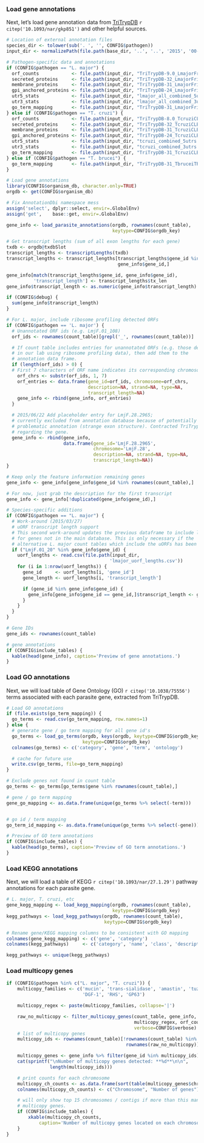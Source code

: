 ### Load gene annotations

Next, let's load gene annotation data from [TriTrypDB](http://tritrypdb.org/tritrypdb/)
`r citep('10.1093/nar/gkp851')` and other helpful sources.

```r
# Location of external annotation files
species_dir <- tolower(sub('. ', '', CONFIG$pathogen))
input_dir <- normalizePath(file.path(base_dir, '..', '..', '2015', '00-shared', 'data', species_dir))

# Pathogen-specific data and annotations
if (CONFIG$pathogen == "L. major") {
  orf_counts            <- file.path(input_dir, "TriTrypDB-9.0_LmajorFriedlin_ORF_counts.txt")
  secreted_proteins     <- file.path(input_dir, "TriTrypDB-32_LmajorFriedlin_SignalP.csv")
  membrane_proteins     <- file.path(input_dir, "TriTrypDB-31_LmajorFriedlin_TMHMM.csv")
  gpi_anchored_proteins <- file.path(input_dir, "TriTrypDB-24_LmajorFriedlin_PredGPI.csv")
  utr5_stats            <- file.path(input_dir, "lmajor_all_combined_5utr.csv")
  utr3_stats            <- file.path(input_dir, "lmajor_all_combined_3utr.csv")
  go_term_mapping       <- file.path(input_dir, "TriTrypDB-31_LmajorFriedlin_go_terms.csv")
} else if (CONFIG$pathogen == "T. cruzi") {
  orf_counts            <- file.path(input_dir, "TriTrypDB-8.0_TcruziCLBrenerEsmeraldo_ORF_counts.txt")
  secreted_proteins     <- file.path(input_dir, "TriTrypDB-32_TcruziCLBrenerEsmeraldo-like_SignalP.csv")
  membrane_proteins     <- file.path(input_dir, "TriTrypDB-31_TcruziCLBrenerEsmeraldo-like_TMHMM.csv")
  gpi_anchored_proteins <- file.path(input_dir, "TriTrypDB-24_TcruziCLBrenerEsmeraldo-like_PredGPI.csv")
  utr5_stats            <- file.path(input_dir, "tcruzi_combined_5utrs.csv")
  utr3_stats            <- file.path(input_dir, "tcruzi_combined_3utrs.csv")
  go_term_mapping       <- file.path(input_dir, "TriTrypDB-31_TcruziCLBrenerEsmeraldo-like_go_terms.csv")
} else if (CONFIG$pathogen == "T. brucei") {
  go_term_mapping       <- file.path(input_dir, "TriTrypDB-31_TbruceiTREU927_go_terms.csv")
}
```

```r
# Load gene annotations
library(CONFIG$organism_db, character.only=TRUE)
orgdb <- get(CONFIG$organism_db)

# Fix AnnotationDbi namespace mess
assign('select', dplyr::select, envir=.GlobalEnv)
assign('get',    base::get, envir=.GlobalEnv)

gene_info <- load_parasite_annotations(orgdb, rownames(count_table),
                                       keytype=CONFIG$orgdb_key)

# Get transcript lengths (sum of all exon lengths for each gene)
txdb <- orgdb@txdbSlot
transcript_lengths <- transcriptLengths(txdb)
transcript_lengths <- transcript_lengths[transcript_lengths$gene_id %in%
                                         gene_info$gene_id,]

gene_info[match(transcript_lengths$gene_id, gene_info$gene_id), 
          'transcript_length'] <- transcript_lengths$tx_len
gene_info$transcript_length <- as.numeric(gene_info$transcript_length)

if (CONFIG$debug) {
  sum(gene_info$transcript_length)
}

# For L. major, include ribosome profiling detected ORFs
if (CONFIG$pathogen == 'L. major') {
  # Unannotated ORF ids (e.g. LmjF.01_108)
  orf_ids <- rownames(count_table)[grepl('_', rownames(count_table))]        

  # If count table includes entries for unannotated ORFs (e.g. those detected
  # in our lab using ribosome profiling data), then add them to the
  # annotation data frame.
  if (length(orf_ids) > 0) {
  # First 7 characters of ORF name indicates its corresponding chromosome
    orf_chrs <- substr(orf_ids, 1, 7)
    orf_entries <- data.frame(gene_id=orf_ids, chromosome=orf_chrs,
                              description=NA, strand=NA, type=NA,
                              transcript_length=NA)
    gene_info <- rbind(gene_info, orf_entries)
  }

  # 2015/06/22 Add placeholder entry for LmjF.28.2965;
  # currently excluded from annotation database because of potentially
  # problematic annotation (strange exon structure). Contracted TriTrypDB
  # regarding the gene.
  gene_info <- rbind(gene_info,
                     data.frame(gene_id='LmjF.28.2965',
                                chromosome='LmjF.28',
                                description=NA, strand=NA, type=NA, 
                                transcript_length=NA))
}

# Keep only the feature information remaining genes
gene_info <- gene_info[gene_info$gene_id %in% rownames(count_table),]

# For now, just grab the description for the first transcript
gene_info <- gene_info[!duplicated(gene_info$gene_id),]

# Species-specific additions
if (CONFIG$pathogen == "L. major") {
  # Work-around (2015/03/27)
  # uORF transcript length support
  # This second work-around updates the previous dataframe to include lengths
  # for genes not in the main database. This is only necessary if the
  # alternative L. major count tables which include the uORFs has been used.
  if ("LmjF.01_20" %in% gene_info$gene_id) {
    uorf_lengths <- read.csv(file.path(input_dir,
                                      'lmajor_uorf_lengths.csv'))
    for (i in 1:nrow(uorf_lengths)) {
      gene_id     <- uorf_lengths[i, 'gene_id']
      gene_length <- uorf_lengths[i, 'transcript_length']

      if (gene_id %in% gene_info$gene_id) {
        gene_info[gene_info$gene_id == gene_id,]$transcript_length <- gene_length
      }
    }
  }
}

# Gene IDs
gene_ids <- rownames(count_table)
```

```r
# gene annotations
if (CONFIG$include_tables) {
  kable(head(gene_info), caption='Preview of gene annotations.')
}
```

### Load GO annotations

Next, we will load table of Gene Ontology (GO) `r citep('10.1038/75556')` terms
associated with each parasite gene, extracted from TriTrypDB.

```r
# Load GO annotations
if (file.exists(go_term_mapping)) {
  go_terms <- read.csv(go_term_mapping, row.names=1)
} else {
  # generate gene / go term mapping for all gene id's
  go_terms <- load_go_terms(orgdb, keys(orgdb, keytype=CONFIG$orgdb_key),
                            keytype=CONFIG$orgdb_key)
  colnames(go_terms) <- c('category', 'gene', 'term', 'ontology')

  # cache for future use
  write.csv(go_terms, file=go_term_mapping)
}

# Exclude genes not found in count table
go_terms <- go_terms[go_terms$gene %in% rownames(count_table),]

# gene / go term mapping
gene_go_mapping <- as.data.frame(unique(go_terms %>% select(-term)))


# go id / term mapping
go_term_id_mapping <- as.data.frame(unique(go_terms %>% select(-gene)))
```

```r
# Preview of GO term annotations
if (CONFIG$include_tables) {
  kable(head(go_terms), caption='Preview of GO term annotations.')
}
```

### Load KEGG annotations

Next, we will load a table of KEGG `r citep('10.1093/nar/27.1.29')` pathway
annotations for each parasite gene.

```r
# L. major, T. cruzi, etc
gene_kegg_mapping <- load_kegg_mapping(orgdb, rownames(count_table),
                                       keytype=CONFIG$orgdb_key)
kegg_pathways <- load_kegg_pathways(orgdb, rownames(count_table),
                                    keytype=CONFIG$orgdb_key)

# Rename gene/KEGG mapping columns to be consistent with GO mapping
colnames(gene_kegg_mapping) <- c('gene', 'category')
colnames(kegg_pathways)     <- c('category', 'name', 'class', 'description')

kegg_pathways <- unique(kegg_pathways)
```

### Load multicopy genes

```r
if (CONFIG$pathogen %in% c("L. major", "T. cruzi")) {
    multicopy_families <- c('mucin', 'trans-sialidase', 'amastin', 'tuzin',
                            'DGF-1', 'RHS', 'GP63')

    multicopy_regex <- paste(multicopy_families, collapse='|')

    raw_no_multicopy <- filter_multicopy_genes(count_table, gene_info,
                                               multicopy_regex, orf_counts,
                                               verbose=CONFIG$verbose)
    # list of multicopy genes
    multicopy_ids <- rownames(count_table)[!rownames(count_table) %in%
                                            rownames(raw_no_multicopy)]

    multicopy_genes <- gene_info %>% filter(gene_id %in% multicopy_ids)
    cat(sprintf("\nNumber of multicopy genes detected: **%d**\n\n",
                length(multicopy_ids)))

    # print counts for each chromosome
    multicopy_ch_counts <- as.data.frame(sort(table(multicopy_genes$chromosome), decreasing=TRUE))
    colnames(multicopy_ch_counts) <- c("Chromosome", "Number of genes")

    # will only show top 15 chromosomes / contigs if more than this many contain
    # multicopy genes.
    if (CONFIG$include_tables) {
        xkable(multicopy_ch_counts, 
            caption='Number of multicopy genes located on each chromosome.')
    }
}
```

